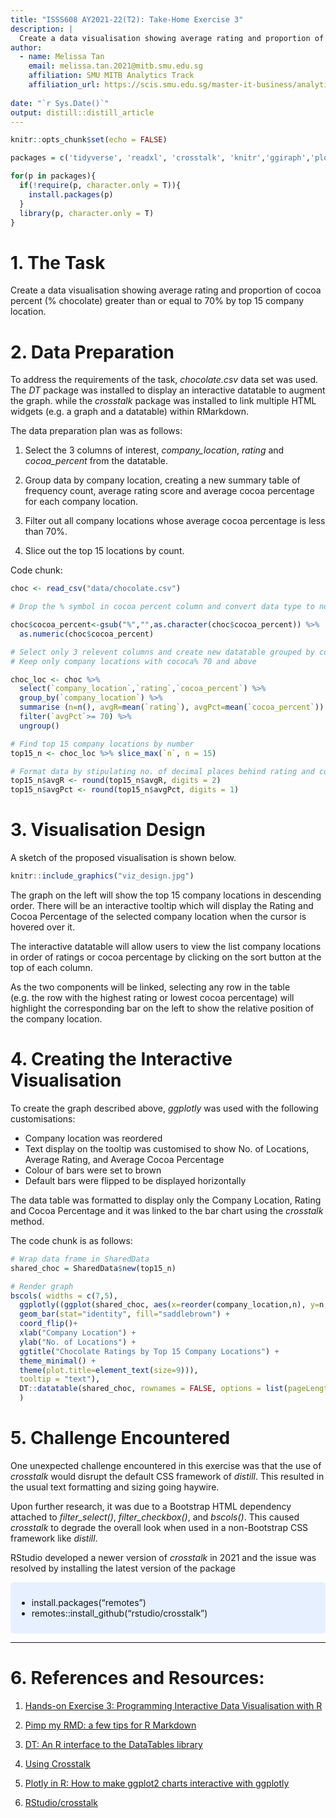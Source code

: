 ```yaml
---
title: "ISSS608 AY2021-22(T2): Take-Home Exercise 3"
description: |
  Create a data visualisation showing average rating and proportion of cocoa percent (% chocolate) greater than or equal to 70% by top 15 company location.
author:
  - name: Melissa Tan
    email: melissa.tan.2021@mitb.smu.edu.sg
    affiliation: SMU MITB Analytics Track
    affiliation_url: https://scis.smu.edu.sg/master-it-business/analytics-track/curriculum?gclid=CjwKCAiA3L6PBhBvEiwAINlJ9EJwYxpaZv-zPxR0UMntDh37TrlWU7jwXP9Dcu9jvWvN8uEJsOWzTRoCqrQQAvD_BwE
    
date: "`r Sys.Date()`"
output: distill::distill_article
---
```


```r
knitr::opts_chunk$set(echo = FALSE)
```

```r
packages = c('tidyverse', 'readxl', 'crosstalk', 'knitr','ggiraph','plotly','patchwork','gganimate','gapminder','DT','gifski',"gridExtra")

for(p in packages){
  if(!require(p, character.only = T)){
    install.packages(p)
  }
  library(p, character.only = T)
}
```

# 1. The Task
Create a data visualisation showing average rating and proportion of cocoa percent (% chocolate) greater than or equal to 70% by top 15 company location.

# 2. Data Preparation 
To address the requirements of the task, *chocolate.csv* data set was used. The *DT* package was installed to display an interactive datatable to augment the graph. while the *crosstalk* package was installed to link multiple HTML widgets (e.g. a graph and a datatable) within RMarkdown.


The data preparation plan was as follows:

  1. Select the 3 columns of interest, *company_location*, *rating* and *cocoa_percent* from the datatable.

  2. Group data by company location, creating a new summary table of frequency count, average rating score and average cocoa percentage for each company location.

  3. Filter out all company locations whose average cocoa percentage is less than 70%.

  4. Slice out the top 15 locations by count.
  
  
Code chunk:

```r
choc <- read_csv("data/chocolate.csv")

# Drop the % symbol in cocoa percent column and convert data type to numeric

choc$cocoa_percent<-gsub("%","",as.character(choc$cocoa_percent)) %>%
  as.numeric(choc$cocoa_percent)

# Select only 3 relevent columns and create new datatable grouped by company locations. 
# Keep only company locations with cococa% 70 and above

choc_loc <- choc %>%
  select(`company_location`,`rating`,`cocoa_percent`) %>%
  group_by(`company_location`) %>%
  summarise (n=n(), avgR=mean(`rating`), avgPct=mean(`cocoa_percent`)) %>%
  filter(`avgPct`>= 70) %>%
  ungroup()

# Find top 15 company locations by number
top15_n <- choc_loc %>% slice_max(`n`, n = 15)

# Format data by stipulating no. of decimal places behind rating and cocoa percent values
top15_n$avgR <- round(top15_n$avgR, digits = 2)
top15_n$avgPct <- round(top15_n$avgPct, digits = 1)
```

# 3. Visualisation Design

A sketch of the proposed visualisation is shown below. 
  
```r

knitr::include_graphics("viz_design.jpg")
```
The graph on the left will show the top 15 company locations in descending order. There will be an interactive tooltip which will display the Rating and Cocoa Percentage of the selected company location when the cursor is hovered over it.

The interactive datatable will allow users to view the list company locations in order of ratings or cocoa percentage by clicking on the sort button at the top of each column. 

As the two components will be linked, selecting any row in the table (e.g. the row with the highest rating or lowest cocoa percentage) will highlight the corresponding bar on the left to show the relative position of the company location. 

# 4. Creating the Interactive Visualisation

To create the graph described above, *ggplotly* was used with the following customisations:

  - Company location was reordered 
  - Text display on the tooltip was customised to show No. of Locations, Average Rating, and Average Cocoa Percentage
  - Colour of bars were set to brown
  - Default bars were flipped to be displayed horizontally
  
The data table was formatted to display only the Company Location, Rating and Cocoa Percentage and it was linked to the bar chart using the *crosstalk* method.

The code chunk is as follows:

```r
# Wrap data frame in SharedData
shared_choc = SharedData$new(top15_n)

# Render graph
bscols( widths = c(7,5),
  ggplotly((ggplot(shared_choc, aes(x=reorder(company_location,n), y=n, text = paste("Company Location: ", `company_location`,"<br>No. of Locations: ", `n`,"<br>Average Rating: ", `avgR`, "<br>Average Cocoa Percentage: ",`avgPct`,"%"))) +
  geom_bar(stat="identity", fill="saddlebrown") +
  coord_flip()+
  xlab("Company Location") +
  ylab("No. of Locations") +
  ggtitle("Chocolate Ratings by Top 15 Company Locations") +
  theme_minimal() + 
  theme(plot.title=element_text(size=9))), 
  tooltip = "text"),
  DT::datatable(shared_choc, rownames = FALSE, options = list(pageLength = 5, scrollX=T, columnDefs = list(list(visible = FALSE, targets = c(1)))),colnames = c("Company Location", "Rating","Cocoa %"))
  )
```
# 5. Challenge Encountered
One unexpected challenge encountered in this exercise was that the use of *crosstalk* would disrupt the default CSS framework of *distill*. This resulted in the usual text formatting and sizing going haywire.

Upon further research, it was due to a Bootstrap HTML dependency attached to *filter_select()*, *filter_checkbox()*, and *bscols()*. This caused *crosstalk* to degrade the overall look when used in a non-Bootstrap CSS framework like *distill*. 

RStudio developed a newer version of *crosstalk* in 2021 and the issue was resolved by installing the latest version of the package

<style>
div.blue { background-color:#e6f0ff; border-radius: 5px; padding: 10px;}
</style>
<div class = "blue">
- install.packages("remotes")
- remotes::install_github("rstudio/crosstalk")
</div>

***

# 6. References and Resources:
1. [Hands-on Exercise 3: Programming Interactive Data Visualisation with R](https://isss608-ay2021-22t2.netlify.app/hands-on_ex/hands-on_ex03/hands-on_ex03#27)

2. [Pimp my RMD: a few tips for R Markdown](https://holtzy.github.io/Pimp-my-rmd/)

3. [DT: An R interface to the DataTables library](https://rstudio.github.io/DT/)

4. [Using Crosstalk](https://rstudio.github.io/crosstalk/using.html)

5. [Plotly in R: How to make ggplot2 charts interactive with ggplotly](https://www.musgraveanalytics.com/blog/2018/8/24/how-to-make-ggplot2-charts-interactive-with-plotly)
                                                                            
6. [RStudio/crosstalk](https://github.com/rstudio/crosstalk/blob/main/NEWS.md#crosstalk-1119000)
